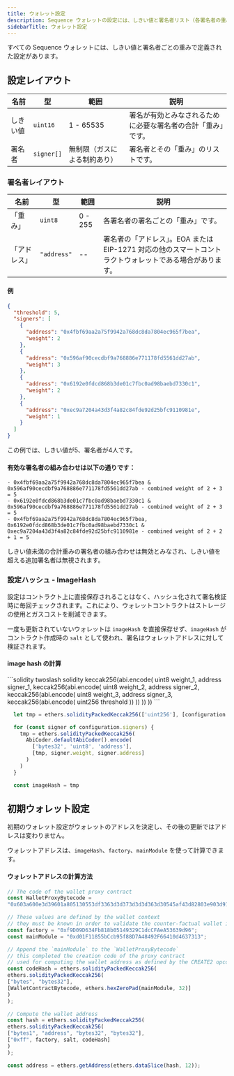 ```yaml
---
title: ウォレット設定
description: Sequence ウォレットの設定には、しきい値と署名者リスト（各署名者の重み付き）が含まれます。
sidebarTitle: ウォレット設定
---
```


すべての Sequence ウォレットには、しきい値と署名者ごとの重みで定義された設定があります。

## 設定レイアウト

| 名前   | 型          | 範囲             | 説明                             |
| ---- | ---------- | -------------- | ------------------------------ |
| しきい値 | `uint16`   | 1 - 65535      | 署名が有効とみなされるために必要な署名者の合計「重み」です。 |
| 署名者  | `signer[]` | 無制限（ガスによる制約あり） | 署名者とその「重み」のリストです。              |

### 署名者レイアウト

| 名前     | 型           | 範囲      | 説明                                                          |
| ------ | ----------- | ------- | ----------------------------------------------------------- |
| 「重み」   | `uint8`     | 0 - 255 | 各署名者の署名ごとの「重み」です。                                           |
| 「アドレス」 | `"address"` | --      | 署名者の「アドレス」。EOA または EIP-1271 対応の他のスマートコントラクトウォレットである場合があります。 |

#### 例

```json
{
  "threshold": 5,
  "signers": [
    {
      "address": "0x4fbf69aa2a75f9942a768dc8da7804ec965f7bea",
      "weight": 2
    },
    {
      "address": "0x596af90cecdbf9a768886e771178fd5561dd27ab",
      "weight": 3
    },
    {
      "address": "0x6192e0fdcd868b3de01c7fbc0ad98baebd7330c1",
      "weight": 2
    },
    {
      "address": "0xec9a7204a43d3f4a82c84fde92d25bfc9110981e",
      "weight": 1
    }
  ]
}
```

この例では、しきい値が5、署名者が4人です。

#### 有効な署名者の組み合わせは以下の通りです：

```
- 0x4fbf69aa2a75f9942a768dc8da7804ec965f7bea & 0x596af90cecdbf9a768886e771178fd5561dd27ab - combined weight of 2 + 3 = 5
- 0x6192e0fdcd868b3de01c7fbc0ad98baebd7330c1 & 0x596af90cecdbf9a768886e771178fd5561dd27ab - combined weight of 2 + 3 = 5
- 0x4fbf69aa2a75f9942a768dc8da7804ec965f7bea, 0x6192e0fdcd868b3de01c7fbc0ad98baebd7330c1 & 0xec9a7204a43d3f4a82c84fde92d25bfc9110981e - combined weight of 2 + 2 + 1 = 5
```

しきい値未満の合計重みの署名者の組み合わせは無効とみなされ、しきい値を超える追加署名者は無視されます。

### 設定ハッシュ - ImageHash
設定はコントラクト上に直接保存されることはなく、ハッシュ化されて署名検証時に毎回チェックされます。これにより、ウォレットコントラクトはストレージの使用とガスコストを削減できます。

一度も更新されていないウォレットは `imageHash` を直接保存せず、`imageHash` がコントラクト作成時の `salt` として使われ、署名はウォレットアドレスに対して検証されます。

#### image hash の計算

<CodeGroup>
  ```solidity twoslash solidity
    keccak256(abi.encode( uint8 weight_1, address signer_1,
    keccak256(abi.encode( uint8 weight_2, address signer_2,
    keccak256(abi.encode( uint8 weight_3, address signer_3,
    keccak256(abi.encode( uint256 threshold )) )) )) )) 
  ```

  ```js twoslash TypeScript
    let tmp = ethers.solidityPackedKeccak256(['uint256'], [configuration.threshold])

    for (const signer of configuration.signers) {
      tmp = ethers.solidityPackedKeccak256(
        AbiCoder.defaultAbiCoder().encode(
          ['bytes32', 'uint8', 'address'],
          [tmp, signer.weight, signer.address]
        )
      )
    }

    const imageHash = tmp
  ```
</CodeGroup>

## 初期ウォレット設定
初期のウォレット設定がウォレットのアドレスを決定し、その後の更新ではアドレスは変わりません。

ウォレットアドレスは、`imageHash`、`factory`、`mainModule` を使って計算できます。

#### ウォレットアドレスの計算方法

```js
// The code of the wallet proxy contract
const WalletProxyBytecode =
"0x603a600e3d39601a805130553df3363d3d373d3d3d363d30545af43d82803e903d91601857fd5bf3";

// These values are defined by the wallet context
// they must be known in order to validate the counter-factual wallet imageHash
const factory = "0xf9D09D634Fb818b05149329C1dcCFAeA53639d96";
const mainModule = "0xd01F11855bCcb95f88D7A48492F66410d4637313";

// Append the `mainModule` to the `WalletProxyBytecode`
// this completed the creation code of the proxy contract
// used for computing the wallet address as defined by the CREATE2 opcode
const codeHash = ethers.solidityPackedKeccak256(
ethers.solidityPackedKeccak256(
["bytes", "bytes32"],
[WalletContractBytecode, ethers.hexZeroPad(mainModule, 32)]
)
);

// Compute the wallet address
const hash = ethers.solidityPackedKeccak256(
ethers.solidityPackedKeccak256(
["bytes1", "address", "bytes32", "bytes32"],
["0xff", factory, salt, codeHash]
)
);

const address = ethers.getAddress(ethers.dataSlice(hash, 12));
```